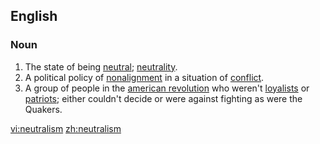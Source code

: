 ==English==

===Noun===
{{en-noun|-}}

# The state of being [[neutral]]; [[neutrality]].
# A political policy of [[nonalignment]] in a situation of [[conflict]].
# A group of people in the [[american revolution]] who weren't [[loyalists]] or [[patriots]]; either couldn't decide or were against fighting as were the Quakers.

[[vi:neutralism]]
[[zh:neutralism]]